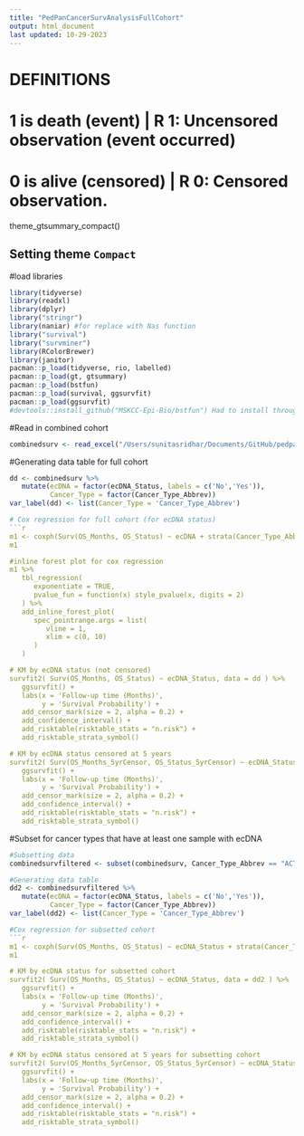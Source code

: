 ```yaml
---
title: "PedPanCancerSurvAnalysisFullCohort"
output: html_document
last updated: 10-29-2023
---
```

# DEFINITIONS
# 1 is death (event)     | R 1: Uncensored observation (event occurred)
# 0 is alive  (censored) | R 0: Censored observation.

theme_gtsummary_compact()

## Setting theme `Compact`

#load libraries
```r
library(tidyverse)
library(readxl)
library(dplyr)
library("stringr")
library(naniar) #for replace with Nas function
library("survival")
library("survminer")
library(RColorBrewer)
library(janitor)
pacman::p_load(tidyverse, rio, labelled)
pacman::p_load(gt, gtsummary)
pacman::p_load(bstfun)
pacman::p_load(survival, ggsurvfit)
pacman::p_load(ggsurvfit)
#devtools::install_github("MSKCC-Epi-Bio/bstfun") Had to install through devtools to get the bstfun package
```
#Read in combined cohort
```r
combinedsurv <- read_excel("/Users/sunitasridhar/Documents/GitHub/pedpancan_ecdna/data/combinedsurv.xlsx")
```
#Generating data table for full cohort
```r
dd <- combinedsurv %>% 
   mutate(ecDNA = factor(ecDNA_Status, labels = c('No','Yes')),
          Cancer_Type = factor(Cancer_Type_Abbrev))
var_label(dd) <- list(Cancer_Type = 'Cancer_Type_Abbrev')

# Cox regression for full cohort (for ecDNA status)
```r
m1 <- coxph(Surv(OS_Months, OS_Status) ~ ecDNA + strata(Cancer_Type_Abbrev), data = dd)
m1

#inline forest plot for cox regression
m1 %>% 
   tbl_regression(
      exponentiate = TRUE,
      pvalue_fun = function(x) style_pvalue(x, digits = 2) 
   ) %>% 
   add_inline_forest_plot( 
      spec_pointrange.args = list(
         vline = 1,
         xlim = c(0, 10)
      )
   )

# KM by ecDNA status (not censored)
survfit2( Surv(OS_Months, OS_Status) ~ ecDNA_Status, data = dd ) %>% 
   ggsurvfit() +
   labs(x = 'Follow-up time (Months)',
        y = 'Survival Probability') +
   add_censor_mark(size = 2, alpha = 0.2) +
   add_confidence_interval() +
   add_risktable(risktable_stats = "n.risk") +
   add_risktable_strata_symbol()

# KM by ecDNA status censored at 5 years
survfit2( Surv(OS_Months_5yrCensor, OS_Status_5yrCensor) ~ ecDNA_Status, data = dd ) %>% 
   ggsurvfit() +
   labs(x = 'Follow-up time (Months)',
        y = 'Survival Probability') +
   add_censor_mark(size = 2, alpha = 0.2) +
   add_confidence_interval() +
   add_risktable(risktable_stats = "n.risk") +
   add_risktable_strata_symbol()
```
#Subset for cancer types that have at least one sample with ecDNA
```r
#Subsetting data 
combinedsurvfiltered <- subset(combinedsurv, Cancer_Type_Abbrev == "ACT" | Cancer_Type_Abbrev == "BT" | Cancer_Type_Abbrev == "CPC" | Cancer_Type_Abbrev == "CPG" | Cancer_Type_Abbrev == "HGG" | Cancer_Type_Abbrev == "EP" | Cancer_Type_Abbrev == "ETMR" | Cancer_Type_Abbrev == "GG" | Cancer_Type_Abbrev == "LGG" | Cancer_Type_Abbrev == "MB" | Cancer_Type_Abbrev == "MPNST" | Cancer_Type_Abbrev == "MST" | Cancer_Type_Abbrev == "NBL" | Cancer_Type_Abbrev == "OS"| Cancer_Type_Abbrev == "PB" | Cancer_Type_Abbrev == "RB" | Cancer_Type_Abbrev == "RHB" | Cancer_Type_Abbrev == "ST")

#Generating data table
dd2 <- combinedsurvfiltered %>% 
   mutate(ecDNA = factor(ecDNA_Status, labels = c('No','Yes')),
          Cancer_Type = factor(Cancer_Type_Abbrev))
var_label(dd2) <- list(Cancer_Type = 'Cancer_Type_Abbrev')

#Cox regression for subsetted cohort
```r
m1 <- coxph(Surv(OS_Months, OS_Status) ~ ecDNA_Status + strata(Cancer_Type_Abbrev), data = dd2)
m1

# KM by ecDNA status for subsetted cohort
survfit2( Surv(OS_Months, OS_Status) ~ ecDNA_Status, data = dd2 ) %>% 
   ggsurvfit() +
   labs(x = 'Follow-up time (Months)',
        y = 'Survival Probability') +
   add_censor_mark(size = 2, alpha = 0.2) +
   add_confidence_interval() +
   add_risktable(risktable_stats = "n.risk") +
   add_risktable_strata_symbol()

# KM by ecDNA status censored at 5 years for subsetting cohort
survfit2( Surv(OS_Months_5yrCensor, OS_Status_5yrCensor) ~ ecDNA_Status, data = dd2 ) %>% 
   ggsurvfit() +
   labs(x = 'Follow-up time (Months)',
        y = 'Survival Probability') +
   add_censor_mark(size = 2, alpha = 0.2) +
   add_confidence_interval() +
   add_risktable(risktable_stats = "n.risk") +
   add_risktable_strata_symbol()
```
